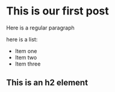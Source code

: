 # This is our first post

Here is a regular paragraph

here is a list:

- Item one
- Item two
- Item three

## This is an **h2** element
